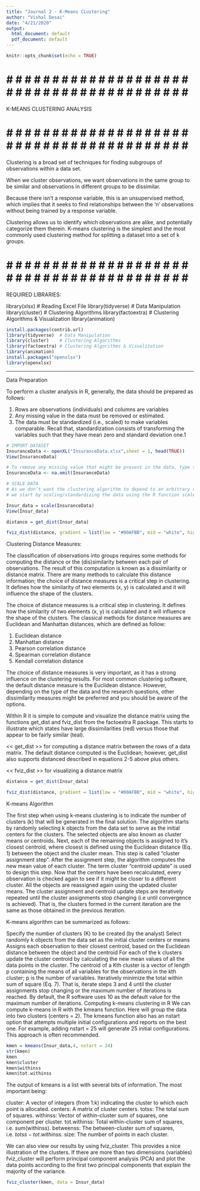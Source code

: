 ---
title: "Journal 2 - K-Means CLustering"
author: "Vishal Desai"
date: "4/21/2020"
output:
  html_document: default
  pdf_document: default
---


```{r setup, include=FALSE}
knitr::opts_chunk$set(echo = TRUE)
```
# # # # # # # # # # # # # # # # # # # # # # # # # # # # # # # # # # # # # # # # # #

K-MEANS CLUSTERING ANALYSIS

# # # # # # # # # # # # # # # # # # # # # # # # # # # # # # # # # # # # # # # # # #

Clustering is a broad set of techniques for finding subgroups of observations within a data set.

When we cluster observations, we want observations in the same group to be similar and observations in different groups to be dissimilar.

Because there isn’t a response variable, this is an unsupervised method, which implies that it seeks to find relationships between the 'n' observations without being trained by a response variable.

Clustering allows us to identify which observations are alike, and potentially categorize them therein. K-means clustering is the simplest and the most commonly used clustering method for splitting a dataset into a set of k groups.

# # # # # # # # # # # # # # # # # # # # # # # # # # # # # # # # # # # # # # # # # #


REQUIRED LIBRARIES:

library(xlsx)       # Reading Excel File
library(tidyverse)  # Data Manipulation
library(cluster)    # Clustering Algorithms
library(factoextra) # Clustering Algorithms & Visualization
library(animation)

```{r cars}
install.packages(contrib.url)
library(tidyverse)  # Data Manipulation
library(cluster)    # Clustering Algorithms
library(factoextra) # Clustering Algorithms & Visualization
library(animation)
install.packages("openxlsx")
library(openxlsx)

```

- - - - - - - - - - - - - - - - - - - - - - - - - - - - - - - - - - - - - - - - - -

Data Preparation

To perform a cluster analysis in R, generally, the data should be prepared as follows:

1. Rows are observations (individuals) and columns are variables
2. Any missing value in the data must be removed or estimated.
3. The data must be standardized (i.e., scaled) to make variables comparable.
   Recall that, standardization consists of transforming the variables such that
  they have mean zero and standard deviation one.1

```{r }

# IMPORT DATASET
InsuranceData <- openXL("InsuranceData.xlsx",sheet = 1, head(TRUE))
View(InsuranceData)

# To remove any missing value that might be present in the data, type this:
InsuranceData <- na.omit(InsuranceData)

# SCALE DATA
# As we don’t want the clustering algorithm to depend to an arbitrary variable unit,
# we start by scaling/standardizing the data using the R function scale:

Insur_data = scale(InsuranceData)
View(Insur_data)

distance = get_dist(Insur_data)

fviz_dist(distance, gradient = list(low = "#00AFBB", mid = "white", high = "#FC4E07"))

```


Clustering Distance Measures:

The classification of observations into groups requires some methods for computing the distance or the (dis)similarity between each pair of observations. The result of this computation is known as a dissimilarity or distance matrix. There are many methods to calculate this distance information; the choice of distance measures is a critical step in clustering. It defines how the similarity of two elements (x, y) is calculated and it will influence the shape of the clusters.

The choice of distance measures is a critical step in clustering. It defines how the similarity of two elements (x, y) is calculated and it will influence the shape of the clusters. The classical methods for distance measures are Euclidean and Manhattan distances, which are defined as follow:

1. Euclidean distance
2. Manhattan distance
3. Pearson correlation distance
4. Spearman correlation distance
5. Kendall correlation distance

The choice of distance measures is very important, as it has a strong influence on the clustering results. For most common clustering software, the default distance measure is the Euclidean distance. However, depending on the type of the data and the research questions, other dissimilarity measures might be preferred and you should be aware of the options.

Within R it is simple to compute and visualize the distance matrix using the functions get_dist and fviz_dist from the factoextra R package. This starts to illustrate which states have large dissimilarities (red) versus those that appear to be fairly similar (teal).

<< get_dist  >> for computing a distance matrix between the rows of a data matrix. The default distance computed is the Euclidean; however, get_dist also supports distanced described in equations 2-5 above plus others.

<<  fviz_dist  >> for visualizing a distance matrix


```{r DISTANCE CALCULATION}

distance = get_dist(Insur_data)

fviz_dist(distance, gradient = list(low = "#00AFBB", mid = "white", high = "#FC4E07"))

```


K-means Algorithm

The first step when using k-means clustering is to indicate the number of clusters (k) that will be generated in the final solution. The algorithm starts by randomly selecting k objects from the data set to serve as the initial centers for the clusters. The selected objects are also known as cluster means or centroids. Next, each of the remaining objects is assigned to it’s closest centroid, where closest is defined using the Euclidean distance (Eq. 1) between the object and the cluster mean. This step is called “cluster assignment step”. After the assignment step, the algorithm computes the new mean value of each cluster. The term cluster “centroid update” is used to design this step. Now that the centers have been recalculated, every observation is checked again to see if it might be closer to a different cluster. All the objects are reassigned again using the updated cluster means. The cluster assignment and centroid update steps are iteratively repeated until the cluster assignments stop changing (i.e until convergence is achieved). That is, the clusters formed in the current iteration are the same as those obtained in the previous iteration.

K-means algorithm can be summarized as follows:

Specify the number of clusters (K) to be created (by the analyst)
Select randomly k objects from the data set as the initial cluster centers or means
Assigns each observation to their closest centroid, based on the Euclidean distance between the object and the centroid
For each of the k clusters update the cluster centroid by calculating the new mean values of all the data points in the cluster. The centroid of a Kth cluster is a vector of length p containing the means of all variables for the observations in the kth cluster; p is the number of variables.
Iteratively minimize the total within sum of square (Eq. 7). That is, iterate steps 3 and 4 until the cluster assignments stop changing or the maximum number of iterations is reached. By default, the R software uses 10 as the default value for the maximum number of iterations.
Computing k-means clustering in R
We can compute k-means in R with the kmeans function. Here will group the data into two clusters (centers = 2). The kmeans function also has an nstart option that attempts multiple initial configurations and reports on the best one. For example, adding nstart = 25 will generate 25 initial configurations. This approach is often recommended.

```{r }

kmen = kmeans(Insur_data,4, nstart = 24)
str(kmen)
kmen
kmen$cluster
kmen$withinss
kmen$tot.withinss
```

The output of kmeans is a list with several bits of information. The most important being:

cluster: A vector of integers (from 1:k) indicating the cluster to which each point is allocated.
centers: A matrix of cluster centers.
totss: The total sum of squares.
withinss: Vector of within-cluster sum of squares, one component per cluster.
tot.withinss: Total within-cluster sum of squares, i.e. sum(withinss).
betweenss: The between-cluster sum of squares, i.e. $totss-tot.withinss$.
size: The number of points in each cluster.


We can also view our results by using fviz_cluster. This provides a nice illustration of the clusters. If there are more than two dimensions (variables) fviz_cluster will perform principal component analysis (PCA) and plot the data points according to the first two principal components that explain the majority of the variance.

```{r}

fviz_cluster(kmen, data = Insur_data)

```


